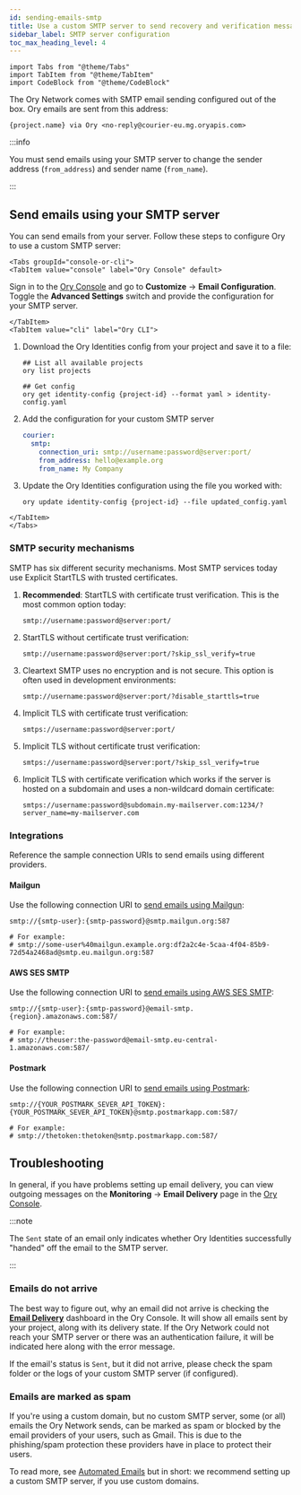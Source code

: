 ```yaml
---
id: sending-emails-smtp
title: Use a custom SMTP server to send recovery and verification messages to users
sidebar_label: SMTP server configuration
toc_max_heading_level: 4
---
```


```mdx-code-block
import Tabs from "@theme/Tabs"
import TabItem from "@theme/TabItem"
import CodeBlock from "@theme/CodeBlock"
```

The Ory Network comes with SMTP email sending configured out of the box. Ory emails are sent from this address:

```
{project.name} via Ory <no-reply@courier-eu.mg.oryapis.com>
```

:::info

You must send emails using your SMTP server to change the sender address (`from_address`) and sender name (`from_name`).

:::

## Send emails using your SMTP server

You can send emails from your server. Follow these steps to configure Ory to use a custom SMTP server:

```mdx-code-block
<Tabs groupId="console-or-cli">
<TabItem value="console" label="Ory Console" default>
```

Sign in to the [Ory Console](https://console.ory.sh/projects/current/email-configuration) and go to **Customize** → **Email
Configuration**. Toggle the **Advanced Settings** switch and provide the configuration for your SMTP server.

```mdx-code-block
</TabItem>
<TabItem value="cli" label="Ory CLI">
```

1. Download the Ory Identities config from your project and save it to a file:

   ```shell
   ## List all available projects
   ory list projects

   ## Get config
   ory get identity-config {project-id} --format yaml > identity-config.yaml
   ```

2. Add the configuration for your custom SMTP server

   ```yaml title="config.yml"
   courier:
     smtp:
       connection_uri: smtp://username:password@server:port/
       from_address: hello@example.org
       from_name: My Company
   ```

3. Update the Ory Identities configuration using the file you worked with:

   ```shell
   ory update identity-config {project-id} --file updated_config.yaml
   ```

```mdx-code-block
</TabItem>
</Tabs>
```

### SMTP security mechanisms

SMTP has six different security mechanisms. Most SMTP services today use Explicit StartTLS with trusted certificates.

1. **Recommended**: StartTLS with certificate trust verification. This is the most common option today:
   ```
   smtp://username:password@server:port/
   ```
2. StartTLS without certificate trust verification:
   ```
   smtp://username:password@server:port/?skip_ssl_verify=true
   ```
3. Cleartext SMTP uses no encryption and is not secure. This option is often used in development environments:
   ```
   smtp://username:password@server:port/?disable_starttls=true
   ```
4. Implicit TLS with certificate trust verification:
   ```
   smtps://username:password@server:port/
   ```
5. Implicit TLS without certificate trust verification:
   ```
   smtps://username:password@server:port/?skip_ssl_verify=true
   ```
6. Implicit TLS with certificate verification which works if the server is hosted on a subdomain and uses a non-wildcard domain
   certificate:
   ```
   smtps://username:password@subdomain.my-mailserver.com:1234/?server_name=my-mailserver.com
   ```

### Integrations

Reference the sample connection URIs to send emails using different providers.

#### Mailgun

Use the following connection URI to
[send emails using Mailgun](https://documentation.mailgun.com/en/latest/quickstart-sending.html):

```
smtp://{smtp-user}:{smtp-password}@smtp.mailgun.org:587

# For example:
# smtp://some-user%40mailgun.example.org:df2a2c4e-5caa-4f04-85b9-72d54a2468ad@smtp.eu.mailgun.org:587
```

#### AWS SES SMTP

Use the following connection URI to
[send emails using AWS SES SMTP](https://docs.aws.amazon.com/ses/latest/dg/send-email-smtp.html):

```
smtp://{smtp-user}:{smtp-password}@email-smtp.{region}.amazonaws.com:587/

# For example:
# smtp://theuser:the-password@email-smtp.eu-central-1.amazonaws.com:587/
```

#### Postmark

Use the following connection URI to [send emails using Postmark](https://postmarkapp.com/smtp-service):

```
smtp://{YOUR_POSTMARK_SEVER_API_TOKEN}:{YOUR_POSTMARK_SEVER_API_TOKEN}@smtp.postmarkapp.com:587/

# For example:
# smtp://thetoken:thetoken@smtp.postmarkapp.com:587/
```

## Troubleshooting

In general, if you have problems setting up email delivery, you can view outgoing messages on the **Monitoring** → **Email
Delivery** page in the [Ory Console](https://console.ory.sh/projects/current/email-delivery).

:::note

The `Sent` state of an email only indicates whether Ory Identities successfully "handed" off the email to the SMTP server.

:::

### Emails do not arrive

The best way to figure out, why an email did not arrive is checking the
[**Email Delivery**](https://console.ory.sh/projects/current/email-delivery) dashboard in the Ory Console. It will show all emails
sent by your project, along with its delivery state. If the Ory Network could not reach your SMTP server or there was an
authentication failure, it will be indicated here along with the error message.

If the email's status is `Sent`, but it did not arrive, please check the spam folder or the logs of your custom SMTP server (if
configured).

### Emails are marked as spam

If you're using a custom domain, but no custom SMTP server, some (or all) emails the Ory Network sends, can be marked as spam or
blocked by the email providers of your users, such as Gmail. This is due to the phishing/spam protection these providers have in
place to protect their users.

To read more, see [Automated Emails](../../guides/custom-domains.mdx#automated-emails) but in short: we recommend setting up a
custom SMTP server, if you use custom domains.
